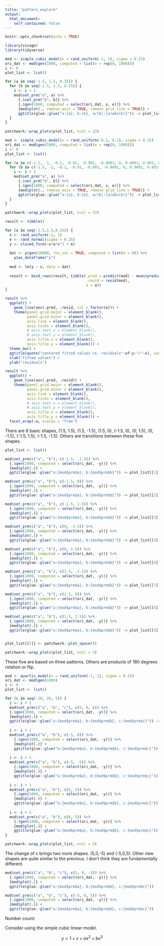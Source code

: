 ```yaml
---
title: "pattern_explore"
output: 
  html_document:
    self_contained: false
---
```


```r
knitr::opts_chunk$set(echo = TRUE)
```

```r
library(visage)
library(tidyverse)
```

```r
mod <- simple_cubic_model(x = rand_uniform(-1, 1), sigma = 0.25)
ori_dat <- mod$gen(1000, computed = list(e = rep(0, 1000)))
i <- 0
plot_list <- list()

for (a in seq(-1.5, 1.5, 0.25)) {
  for (b in seq(-1.5, 1.5, 0.25)) {
    i <- i + 1
    mod$set_prm("a", a) %>%
      {.$set_prm("b", b)} %>%
      {.$gen(1000, computed = select(ori_dat, x, e))} %>%
      {mod$plot(., remove_axis = TRUE, remove_grid_line = TRUE)} +
      ggtitle(glue::glue("a:{a}, b:{b}, a/|b|:{a/abs(b)}")) -> plot_list[[i]]
  }
} 

patchwork::wrap_plots(plot_list, ncol = 13)
```

```r
mod <- simple_cubic_model(x = rand_uniform(-0.1, 0.1), sigma = 0.25)
ori_dat <- mod$gen(1000, computed = list(e = rep(0, 1000)))
i <- 0
plot_list <- list()

for (a in c(-1.5, -1, -0.1, -0.01, -0.001, -0.0001, 0, 0.0001, 0.001, 0.01, 0.1, 1, 1.5)) {
  for (b in c(-1.5, -1, -0.1, -0.01, -0.001, -0.0001, 0, 0.0001, 0.001, 0.01, 0.1, 1, 1.5)) {
    i <- i + 1
    mod$set_prm("a", a) %>%
      {.$set_prm("b", b)} %>%
      {.$gen(1000, computed = select(ori_dat, x, e))} %>%
      {mod$plot(., remove_axis = TRUE, remove_grid_line = TRUE)} +
      ggtitle(glue::glue("a:{a}, b:{b}, a/|b|:{a/abs(b)}")) -> plot_list[[i]]
  }
} 

patchwork::wrap_plots(plot_list, ncol = 13)
```

```r
result <- tibble()

for (a in seq(-1.5,1.5,0.25)) {
  x <- rand_uniform(-1, 1)
  e <- rand_normal(sigma = 0.25)
  y <- closed_form(~x+a*x^2 + e)
  
  dat <- y$gen(10000, rhs_val = TRUE, computed = list(e = 0)) %>%
    y$as_dataframe("y")
  
  mod <- lm(y ~ x, data = dat)
  
  result <- bind_rows(result, tibble(.pred = predict(mod) - mean(predict(mod)),
                                     .resid = resid(mod),
                                     a = a))
} 

result %>%
  ggplot() +
    geom_line(aes(.pred, .resid, col = factor(a))) +
    theme(panel.grid.major = element_blank(),
          panel.grid.minor = element_blank(),
          axis.line = element_blank(),
          axis.ticks = element_blank(),
          # axis.text.x = element_blank(),
          # axis.text.y = element_blank(),
          axis.title.x = element_blank(),
          axis.title.y = element_blank()) +
  theme_bw() +
  ggtitle(quote("centered fitted values vs. residuals"~of~y~"="~x), subtitle = quote(y~"="~x+ax^2+e)) +
  xlab("fitted values") +
  ylab("residuals")

result %>%
  ggplot() +
    geom_line(aes(.pred, .resid)) +
    theme(panel.grid.major = element_blank(),
          panel.grid.minor = element_blank(),
          axis.line = element_blank(),
          axis.ticks = element_blank(),
          # axis.text.x = element_blank(),
          # axis.text.y = element_blank(),
          axis.title.x = element_blank(),
          axis.title.y = element_blank()) +
  facet_wrap(~a, scales = "free")
```


There are 8 basic shapes, (1.5, 1.5), (1.5, -1.5), (1.5, 0), (-1.5, 0), (0, 1.5), (0, -1.5), (-1.5, 1.5), (-1.5, -1.5). Others are transitions between these five shapes.

```r
plot_list <- list()

mod$set_prm(c("a", "b"), c(-1.5, -1.5)) %>%
  {.$gen(1000, computed = select(ori_dat, -y))} %>%
  {mod$plot(.)} +
  ggtitle(glue::glue("a:{mod$prm$a}, b:{mod$prm$b}")) -> plot_list[[1]]

mod$set_prm(c("a", "b"), c(-1.5, 0)) %>%
  {.$gen(1000, computed = select(ori_dat, -y))} %>%
  {mod$plot(.)} +
  ggtitle(glue::glue("a:{mod$prm$a}, b:{mod$prm$b}")) -> plot_list[[2]]

mod$set_prm(c("a", "b"), c(-1.5, 1.5)) %>%
  {.$gen(1000, computed = select(ori_dat, -y))} %>%
  {mod$plot(.)} +
  ggtitle(glue::glue("a:{mod$prm$a}, b:{mod$prm$b}")) -> plot_list[[3]]

mod$set_prm(c("a", "b"), c(0, -1.5)) %>%
  {.$gen(1000, computed = select(ori_dat, -y))} %>%
  {mod$plot(.)} +
  ggtitle(glue::glue("a:{mod$prm$a}, b:{mod$prm$b}")) -> plot_list[[4]]

mod$set_prm(c("a", "b"), c(0, 1.5)) %>%
  {.$gen(1000, computed = select(ori_dat, -y))} %>%
  {mod$plot(.)} +
  ggtitle(glue::glue("a:{mod$prm$a}, b:{mod$prm$b}")) -> plot_list[[6]]

mod$set_prm(c("a", "b"), c(1.5, -1.5)) %>%
  {.$gen(1000, computed = select(ori_dat, -y))} %>%
  {mod$plot(.)} +
  ggtitle(glue::glue("a:{mod$prm$a}, b:{mod$prm$b}")) -> plot_list[[7]]

mod$set_prm(c("a", "b"), c(1.5, 0)) %>%
  {.$gen(1000, computed = select(ori_dat, -y))} %>%
  {mod$plot(.)} +
  ggtitle(glue::glue("a:{mod$prm$a}, b:{mod$prm$b}")) -> plot_list[[8]]

mod$set_prm(c("a", "b"), c(1.5, 1.5)) %>%
  {.$gen(1000, computed = select(ori_dat, -y))} %>%
  {mod$plot(.)} +
  ggtitle(glue::glue("a:{mod$prm$a}, b:{mod$prm$b}")) -> plot_list[[9]]


plot_list[[5]] <- patchwork::plot_spacer()

patchwork::wrap_plots(plot_list, ncol = 3)
```

These five are based on three patterns. Others are products of 180 degrees rotation or flip.

```r
mod <- quartic_model(x = rand_uniform(-1, 1), sigma = 0.25)
ori_dat <- mod$gen(1000)
i <- 0
plot_list <- list()

for (c in seq(-20, 20, 5)) {
  i <- i + 1
  mod$set_prm(c("a", "b", "c"), c(5, 0, c)) %>%
  {.$gen(1000, computed = select(ori_dat, -y))} %>%
  {mod$plot(.)} +
  ggtitle(glue::glue("a:{mod$prm$a}, b:{mod$prm$b}, c:{mod$prm$c}")) -> plot_list[[i]]
  
  i <- i + 1
  mod$set_prm(c("a", "b"), c(-5, 0)) %>%
    {.$gen(1000, computed = select(ori_dat, -y))} %>%
    {mod$plot(.)} +
    ggtitle(glue::glue("a:{mod$prm$a}, b:{mod$prm$b}, c:{mod$prm$c}")) -> plot_list[[i]]
  
  i <- i + 1
  mod$set_prm(c("a", "b"), c(-5, -5)) %>%
    {.$gen(1000, computed = select(ori_dat, -y))} %>%
    {mod$plot(.)} +
    ggtitle(glue::glue("a:{mod$prm$a}, b:{mod$prm$b}, c:{mod$prm$c}")) -> plot_list[[i]]
  
  i <- i + 1
  mod$set_prm(c("a", "b"), c(5, 5)) %>%
    {.$gen(1000, computed = select(ori_dat, -y))} %>%
    {mod$plot(.)} +
    ggtitle(glue::glue("a:{mod$prm$a}, b:{mod$prm$b}, c:{mod$prm$c}")) -> plot_list[[i]]
  
  i <- i + 1
  mod$set_prm(c("a", "b"), c(0, 5)) %>%
    {.$gen(1000, computed = select(ori_dat, -y))} %>%
    {mod$plot(.)} +
    ggtitle(glue::glue("a:{mod$prm$a}, b:{mod$prm$b}, c:{mod$prm$c}")) -> plot_list[[i]]
} 

patchwork::wrap_plots(plot_list, ncol = 5)
```


The change of c brings two more shapes. (5,0,-5) and (-5,0,5). Other new shapes are quite similar to the previous. I don't think they are fundamentally different.

```r
mod$set_prm(c("a", "b", "c"), c(5, 0, -5)) %>%
  {.$gen(1000, computed = select(ori_dat, -y))} %>%
  {mod$plot(.)} +
  ggtitle(glue::glue("a:{mod$prm$a}, b:{mod$prm$b}, c:{mod$prm$c}"))
```

```r
mod$set_prm(c("a", "b", "c"), c(-5, 0, 5)) %>%
  {.$gen(1000, computed = select(ori_dat, -y))} %>%
  {mod$plot(.)} +
  ggtitle(glue::glue("a:{mod$prm$a}, b:{mod$prm$b}, c:{mod$prm$c}"))
```

Number count:

Consider using the simple cubic linear model. 

$$y = 1 + x + ax^2 + bx^3$$



